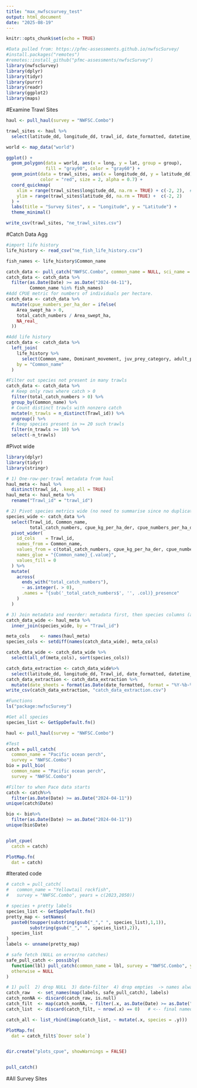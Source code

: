 ```yaml
---
title: "max_nwfscsurvey_test"
output: html_document
date: "2025-08-19"
---
```


```r
knitr::opts_chunk$set(echo = TRUE)
```

```r
#Data pulled from: https://pfmc-assessments.github.io/nwfscSurvey/
#install.packages("remotes")
#remotes::install_github("pfmc-assessments/nwfscSurvey")
library(nwfscSurvey)
library(dplyr)
library(tidyr)
library(purrr)
library(readr)
library(ggplot2)
library(maps)
```

#Examine Trawl Sites
```r
haul <- pull_haul(survey = "NWFSC.Combo")

trawl_sites <- haul %>%
  select(latitude_dd, longitude_dd, trawl_id, date_formatted, datetime_utc_iso)

world <- map_data("world")

ggplot() +
  geom_polygon(data = world, aes(x = long, y = lat, group = group),
               fill = "gray90", color = "gray60") +
  geom_point(data = trawl_sites, aes(x = longitude_dd, y = latitude_dd),
             color = "red", size = 2, alpha = 0.7) +
  coord_quickmap(
    xlim = range(trawl_sites$longitude_dd, na.rm = TRUE) + c(-2, 2),  # add buffer
    ylim = range(trawl_sites$latitude_dd, na.rm = TRUE) +  c(-2, 2)
  ) +
  labs(title = "Survey Sites", x = "Longitude", y = "Latitude") +
  theme_minimal()

write_csv(trawl_sites, "ne_trawl_sites.csv")
```


#Catch Data Agg
```r
#import life history
life_history <- read_csv("ne_fish_life_history.csv")

fish_names <- life_history$Common_name

catch_data <- pull_catch("NWFSC.Combo", common_name = NULL, sci_name = NULL, years = c(2023, 2050))
catch_data <- catch_data %>%
  filter(as.Date(Date) >= as.Date("2024-04-11"),
         Common_name %in% fish_names)
#Add CPUE metric for numbers of individuals per hectare.
catch_data <- catch_data %>%
  mutate(cpue_numbers_per_ha_der = ifelse(
    Area_swept_ha > 0,
    total_catch_numbers / Area_swept_ha,
    NA_real_
  ))

#Add life history
catch_data <- catch_data %>%
  left_join(
    life_history %>% 
      select(Common_name, Dominant_movement, juv_prey_category, adult_prey_category),
    by = "Common_name"
  )

#Filter out species not present in many trawls
catch_data <- catch_data %>%
  # Keep only rows where catch > 0
  filter(total_catch_numbers > 0) %>%
  group_by(Common_name) %>%
  # Count distinct trawls with nonzero catch
  mutate(n_trawls = n_distinct(Trawl_id)) %>%
  ungroup() %>%
  # Keep species present in >= 20 such trawls
  filter(n_trawls >= 10) %>%
  select(-n_trawls)

```

#Pivot wide
```r
library(dplyr)
library(tidyr)
library(stringr)

# 1) One-row-per-trawl metadata from haul
haul_meta <- haul %>%
  distinct(trawl_id, .keep_all = TRUE)
haul_meta <- haul_meta %>%
  rename("Trawl_id" = "trawl_id")

# 2) Pivot species metrics wide (no need to summarise since no duplicates per trawl/species)
species_wide <- catch_data %>%
  select(Trawl_id, Common_name,
         total_catch_numbers, cpue_kg_per_ha_der, cpue_numbers_per_ha_der) %>%
  pivot_wider(
    id_cols    = Trawl_id,
    names_from = Common_name,
    values_from = c(total_catch_numbers, cpue_kg_per_ha_der, cpue_numbers_per_ha_der),
    names_glue = "{Common_name}_{.value}",
    values_fill = 0
  ) %>%
  mutate(
    across(
      ends_with("total_catch_numbers"),
      ~ as.integer(. > 0),
      .names = "{sub('_total_catch_numbers$', '', .col)}_presence"
    )
  )

# 3) Join metadata and reorder: metadata first, then species columns (alphabetized)
catch_data_wide <- haul_meta %>%
  inner_join(species_wide, by = "Trawl_id")

meta_cols    <- names(haul_meta)
species_cols <- setdiff(names(catch_data_wide), meta_cols)

catch_data_wide <- catch_data_wide %>%
  select(all_of(meta_cols), sort(species_cols))

catch_data_extraction <- catch_data_wide%>%
  select(latitude_dd, longitude_dd, Trawl_id, date_formatted, datetime_utc_iso)
catch_data_extraction <- catch_data_extraction %>%
  mutate(date_sheets = format(as.Date(date_formatted, format = "%Y-%b-%d"), "%Y-%m-%d"))
write_csv(catch_data_extraction, "catch_data_extraction.csv")

```







##################################################################################################


```r

#Functions
ls("package:nwfscSurvey")

#Get all species
species_list <- GetSppDefault.fn()

haul <- pull_haul(survey = "NWFSC.Combo")

#Test
catch = pull_catch(
  common_name = "Pacific ocean perch", 
  survey = "NWFSC.Combo")
bio = pull_bio(
  common_name = "Pacific ocean perch", 
  survey = "NWFSC.Combo")

#Filter to when Pace data starts
catch <- catch%>%
  filter(as.Date(Date) >= as.Date("2024-04-11"))
unique(catch$Date)

bio <- bio%>%
  filter(as.Date(Date) >= as.Date("2024-04-11"))
unique(bio$Date)


plot_cpue(
  catch = catch)

PlotMap.fn(
  dat = catch)
```
#Iterated code
```r
# catch = pull_catch(
#   common_name = "Yellowtail rockfish", 
#   survey = "NWFSC.Combo", years = c(2023,2050))

# species + pretty labels
species_list <- GetSppDefault.fn()
pretty_map <- setNames(
  paste0(toupper(substring(gsub("_"," ", species_list),1,1)),
         substring(gsub("_"," ", species_list),2)),
  species_list
)
labels <- unname(pretty_map)

# safe fetch (NULL on error/no catches)
safe_pull_catch <- possibly(
  function(lbl) pull_catch(common_name = lbl, survey = "NWFSC.Combo", years = c(2023, 2050)),
  otherwise = NULL
)

# 1) pull  2) drop NULL  3) date-filter  4) drop empties  -> names always in sync
catch_raw   <- set_names(map(labels, safe_pull_catch), labels)
catch_nonNA <- discard(catch_raw, is.null)
catch_filt  <- map(catch_nonNA, ~ filter(.x, as.Date(Date) >= as.Date("2024-04-11")))
catch_list  <- discard(catch_filt, ~ nrow(.x) == 0)   # <-- final named list

catch_all <- list_rbind(imap(catch_list, ~ mutate(.x, species = .y)))

PlotMap.fn(
  dat = catch_filt$`Dover sole`)


dir.create("plots_cpue", showWarnings = FALSE)


pull_catch()
```





#All Survey Sites







